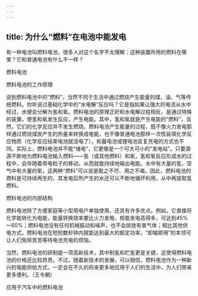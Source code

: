 ```yaml
---
---
---
```

title: 为什么“燃料”在电池中能发电
---




有一种电池叫燃料电池，很多人对这个名字不太理解：这种装置所用的燃料在哪里？它和普通电池有什么不一样？

燃料电池



燃料电池的工作原理



说到燃料电池中的“燃料”，当然不同于生活中通过燃烧产生能量的煤、油、气等传统燃料。你听说过基础化学中的“水电解”反应吗？它是指如果让强大的电流从水中经过，水便会分解为氢和氧。燃料电池的原理正好和水电解过程相反，是通过特殊的装置，使氢和氧发生反应，产生电能。其中，氢和氧就是产生电能的“燃料”，当然，它们的化学反应并不发生燃烧。燃料电池产生能量的过程，既不像火力发电那样通过燃烧煤炭产生的热量来转换成电能，也不像普通电池那样一次性装填化学反应物质（化学反应结束电池就没电了），和蓄电池或锂电池反复充电的方式也不同。实际上，燃料电池并不能“储电”，它更像是一个可大可小的“发电站”。只要源源不断地为燃料电池输入燃料——氢（或其他燃料）和氧，氢和氧反应形成水的过程中，会伴随着带电粒子的移动，从而就能持续地输出电能。水中有大量的氢，空气中有大量的氧，这两种“燃料”可以说是取之不尽、用之不竭。因此，燃料电池的燃料是可持续再生的，其发电后所产生的水还可以不断地循环利用，从中再提取氢燃料。

燃料电池的内部结构



燃料电池除了方便家庭等小型用电户单独使用，还具有许多优点。例如，它直接将化学能转化为电能，能量转换效率要比火力发电、核能发电高得多，可达到45%～60%；燃料电池没有任何机械振动和噪声，也不会排放有害气体；相比其他供电方式，燃料电池在短短数秒钟内就能达到最大的额定功率，“即输即用”的本领可让人们免除苦苦等待电池充电的烦恼。

当然，燃料电池的研制是一项高新技术，其中制氢和贮氢更是关键，这使得燃料电池的价格还比较昂贵。不过，随着新技术的发展，可以相信，燃料电池作为一种新兴的电能供给方式，一定会在不久的将来更多地应用于人们的生活中，为人们带来更多便利。（王令朝）

应用于汽车中的燃料电池